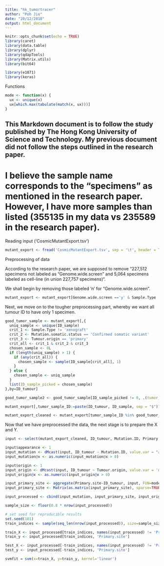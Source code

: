 ```yaml
---
title: "hk_tumortracer"
author: "Poh Jie"
date: "20/12/2018"
output: html_document
---
```


```r
knitr::opts_chunk$set(echo = TRUE)
library(caret)
library(data.table)
library(dplyr)
library(qdapTools)
library(Matrix.utils)
library(bit64)

library(e1071)
library(keras)

```

Functions
```r
mode <- function(x) {
  ux <- unique(x)
  ux[which.max(tabulate(match(x, ux)))]
}
```

## This Markdown document is to follow the study published by The Hong Kong University of Science and Technology. My previous document did not follow the steps outlined in the research paper.

# I believe the sample name corresponds to the "specimens" as mentioned in the research paper. However, I have more samples than listed (355135 in my data vs 235589 in the research paper).

Reading input ('CosmicMutantExport.tsv')

```r

mutant_export <- fread('CosmicMutantExport.tsv', sep = '\t', header = TRUE, na.strings=c("", " ", "-", "NA", "NaN"), check.names = TRUE)

```

Preprocessing of data

According to the research paper, we are supposed to remove "227,512 specimens not labeled as “Genome.wide.screen” and 5,064 specimens labeled as cell-line (in union 227,757 specimens)".

We shall begin by removing those labeled 'n' for "Genome.wide.screen".
```r

mutant_export <- mutant_export[Genome.wide.screen =='y' & Sample.Type != 'cell-line' & Mutation.Description != 'Substitution - coding silent', ]

```

Next, we move on to the tougher preprocessing part, whereby we want all tumour ID to have only 1 specimen.

```r

good_tumor_sample <- mutant_export[,{
  uniq_sample <- unique(ID_sample)
  crit_1 <- Sample.Type != 'xenograft'
  crit_2 <- Mutation.somatic.status == 'Confirmed somatic variant'
  crit_3 <- Tumour.origin == 'primary'
  crit_all <- crit_1 & crit_2 & crit_3
  chosen_sample <- 0L
  if (length(uniq_sample) > 1) {
    if (any(crit_all)) {
      chosen_sample <- sample(ID_sample[crit_all], 1)
    }
  } else {
    chosen_sample <- uniq_sample
  }
  list(ID_sample_picked = chosen_sample)
},by=ID_tumour]

good_tumor_sample2 <- good_tumor_sample[ID_sample_picked != 0, .(tumor_sample_ID=paste(ID_tumour, ID_sample_picked, sep = "$"))]

mutant_export[,tumor_sample_ID:=paste(ID_tumour, ID_sample, sep = "$")]

mutant_export_cleaned <- mutant_export[tumor_sample_ID %in% good_tumor_sample2$tumor_sample_ID,]

```

Now that we have preprocessed the data, the next stage is to prepare the X and Y. 

```r
input <- select(mutant_export_cleaned, ID_tumour, Mutation.ID, Primary.site, Tumour.origin)

input$appearance <- 1
input_mutation <- dMcast(input, ID_tumour ~ Mutation.ID, value.var = "appearance", fun.aggregate = "sum")
input_mutation@x <- as.numeric(input_mutation@x > 0)

input$origin <- 1
input_origin <- dMcast(input, ID_tumour ~ Tumour.origin, value.var = 'origin')
input_origin@x <- as.numeric(input_origin@x > 0)

input_primary_site <- aggregate(Primary.site~ID_tumour, input, FUN=mode)
input_primary_site <- Matrix(as.matrix(input_primary_site), sparse=TRUE)

input_processed <- cbind(input_mutation, input_primary_site, input_origin)
```

```r

sample_size <- floor(0.8 * nrow(input_processed))

# set seed for reproducible results
set.seed(101)
train_indices <- sample(seq_len(nrow(input_processed)), size=sample_size)

train_X <- input_processed[train_indices, names(input_processed) != 'Primary.site']
train_y <- input_processed[train_indices, 'Primary.site']

test_X <- input_processed[-train_indices, names(input_processed) != 'Primary.site']
test_y <- input_processed[-train_indices, 'Primary.site']
```

```r

svmfit = svm(x=train_X, y=train_y, kernel='linear')
```
